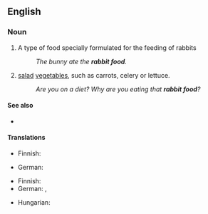 ==English==

===Noun===
{{en-noun|-}}

# A type of food specially formulated for the feeding of rabbits
#: ''The bunny ate the '''rabbit food'''.''
# {{lb|en|informal|derogatory}} [[salad]] [[vegetable]]s, such as carrots, celery or lettuce.
#: ''Are you on a diet? Why are you eating that '''rabbit food'''?''

====See also====
* {{l|en|bunny chow}}

====Translations====
{{trans-top|food formulated for rabbits}}
* Finnish: {{t|fi|kaninruoka}}
{{trans-mid}}
* German: {{t+|de|Kaninchenfutter|n}}
{{trans-bottom}}

{{trans-top|informal, derogatory: salad and vegetables}}
* Finnish: {{t|fi|kaninruoka}}
* German: {{t+|de|Kaninchenfutter|n}}, {{t+|de|Hasenfutter|n}}
{{trans-mid}}
* Hungarian: {{t|hu|nyúlkaja}}
{{trans-bottom}}